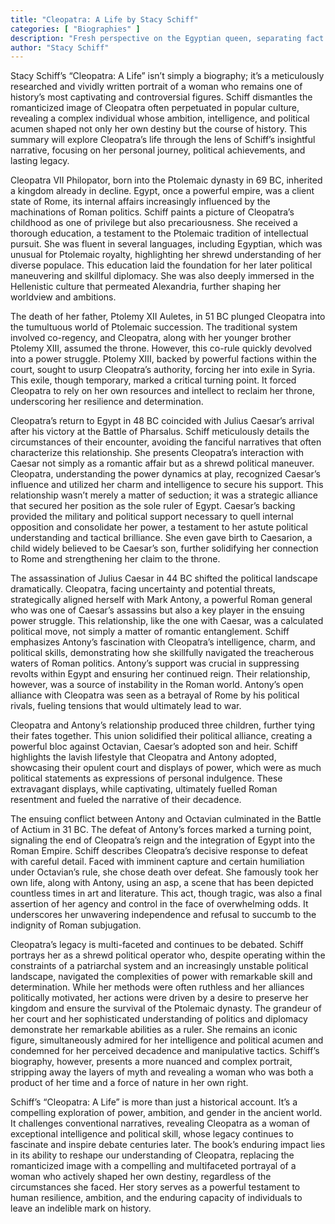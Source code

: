```yaml
---
title: "Cleopatra: A Life by Stacy Schiff"
categories: [ "Biographies" ]
description: "Fresh perspective on the Egyptian queen, separating fact from centuries of fiction"
author: "Stacy Schiff"
---
```

Stacy Schiff's "Cleopatra: A Life" isn't simply a biography; it's a meticulously researched and vividly written portrait of a woman who remains one of history's most captivating and controversial figures. Schiff dismantles the romanticized image of Cleopatra often perpetuated in popular culture, revealing a complex individual whose ambition, intelligence, and political acumen shaped not only her own destiny but the course of history.  This summary will explore Cleopatra's life through the lens of Schiff's insightful narrative, focusing on her personal journey, political achievements, and lasting legacy.

Cleopatra VII Philopator, born into the Ptolemaic dynasty in 69 BC, inherited a kingdom already in decline. Egypt, once a powerful empire, was a client state of Rome, its internal affairs increasingly influenced by the machinations of Roman politics.  Schiff paints a picture of Cleopatra's childhood as one of privilege but also precariousness. She received a thorough education, a testament to the Ptolemaic tradition of intellectual pursuit. She was fluent in several languages, including Egyptian, which was unusual for Ptolemaic royalty, highlighting her shrewd understanding of her diverse populace.  This education laid the foundation for her later political maneuvering and skillful diplomacy.  She was also deeply immersed in the Hellenistic culture that permeated Alexandria, further shaping her worldview and ambitions.

The death of her father, Ptolemy XII Auletes, in 51 BC plunged Cleopatra into the tumultuous world of Ptolemaic succession. The traditional system involved co-regency, and Cleopatra, along with her younger brother Ptolemy XIII, assumed the throne.  However, this co-rule quickly devolved into a power struggle. Ptolemy XIII, backed by powerful factions within the court, sought to usurp Cleopatra's authority, forcing her into exile in Syria. This exile, though temporary, marked a critical turning point. It forced Cleopatra to rely on her own resources and intellect to reclaim her throne, underscoring her resilience and determination.

Cleopatra's return to Egypt in 48 BC coincided with Julius Caesar's arrival after his victory at the Battle of Pharsalus.  Schiff meticulously details the circumstances of their encounter, avoiding the fanciful narratives that often characterize this relationship.  She presents Cleopatra's interaction with Caesar not simply as a romantic affair but as a shrewd political maneuver.  Cleopatra, understanding the power dynamics at play, recognized Caesar's influence and utilized her charm and intelligence to secure his support.  This relationship wasn't merely a matter of seduction; it was a strategic alliance that secured her position as the sole ruler of Egypt.  Caesar's backing provided the military and political support necessary to quell internal opposition and consolidate her power, a testament to her astute political understanding and tactical brilliance.  She even gave birth to Caesarion, a child widely believed to be Caesar's son, further solidifying her connection to Rome and strengthening her claim to the throne.

The assassination of Julius Caesar in 44 BC shifted the political landscape dramatically.  Cleopatra, facing uncertainty and potential threats, strategically aligned herself with Mark Antony, a powerful Roman general who was one of Caesar's assassins but also a key player in the ensuing power struggle.  This relationship, like the one with Caesar, was a calculated political move, not simply a matter of romantic entanglement. Schiff emphasizes Antony's fascination with Cleopatra's intelligence, charm, and political skills, demonstrating how she skillfully navigated the treacherous waters of Roman politics.  Antony’s support was crucial in suppressing revolts within Egypt and ensuring her continued reign.  Their relationship, however, was a source of instability in the Roman world.  Antony’s open alliance with Cleopatra was seen as a betrayal of Rome by his political rivals, fueling tensions that would ultimately lead to war.

Cleopatra and Antony’s relationship produced three children, further tying their fates together. This union solidified their political alliance, creating a powerful bloc against Octavian, Caesar's adopted son and heir.  Schiff highlights the lavish lifestyle that Cleopatra and Antony adopted, showcasing their opulent court and displays of power, which were as much political statements as expressions of personal indulgence.  These extravagant displays, while captivating, ultimately fuelled Roman resentment and fueled the narrative of their decadence.

The ensuing conflict between Antony and Octavian culminated in the Battle of Actium in 31 BC.  The defeat of Antony's forces marked a turning point, signaling the end of Cleopatra's reign and the integration of Egypt into the Roman Empire.  Schiff describes Cleopatra’s decisive response to defeat with careful detail. Faced with imminent capture and certain humiliation under Octavian's rule, she chose death over defeat.  She famously took her own life, along with Antony, using an asp, a scene that has been depicted countless times in art and literature. This act, though tragic, was also a final assertion of her agency and control in the face of overwhelming odds.  It underscores her unwavering independence and refusal to succumb to the indignity of Roman subjugation.

Cleopatra's legacy is multi-faceted and continues to be debated.  Schiff portrays her as a shrewd political operator who, despite operating within the constraints of a patriarchal system and an increasingly unstable political landscape, navigated the complexities of power with remarkable skill and determination.  While her methods were often ruthless and her alliances politically motivated, her actions were driven by a desire to preserve her kingdom and ensure the survival of the Ptolemaic dynasty.  The grandeur of her court and her sophisticated understanding of politics and diplomacy demonstrate her remarkable abilities as a ruler.  She remains an iconic figure, simultaneously admired for her intelligence and political acumen and condemned for her perceived decadence and manipulative tactics.  Schiff’s biography, however, presents a more nuanced and complex portrait, stripping away the layers of myth and revealing a woman who was both a product of her time and a force of nature in her own right.

Schiff’s "Cleopatra: A Life" is more than just a historical account. It's a compelling exploration of power, ambition, and gender in the ancient world. It challenges conventional narratives, revealing Cleopatra as a woman of exceptional intelligence and political skill, whose legacy continues to fascinate and inspire debate centuries later.  The book’s enduring impact lies in its ability to reshape our understanding of Cleopatra, replacing the romanticized image with a compelling and multifaceted portrayal of a woman who actively shaped her own destiny, regardless of the circumstances she faced.  Her story serves as a powerful testament to human resilience, ambition, and the enduring capacity of individuals to leave an indelible mark on history.

